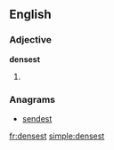 ==English==

===Adjective===
'''densest'''

# {{superlative of|[[dense]]}}

===Anagrams===
* [[sendest#English|sendest]]

[[fr:densest]]
[[simple:densest]]